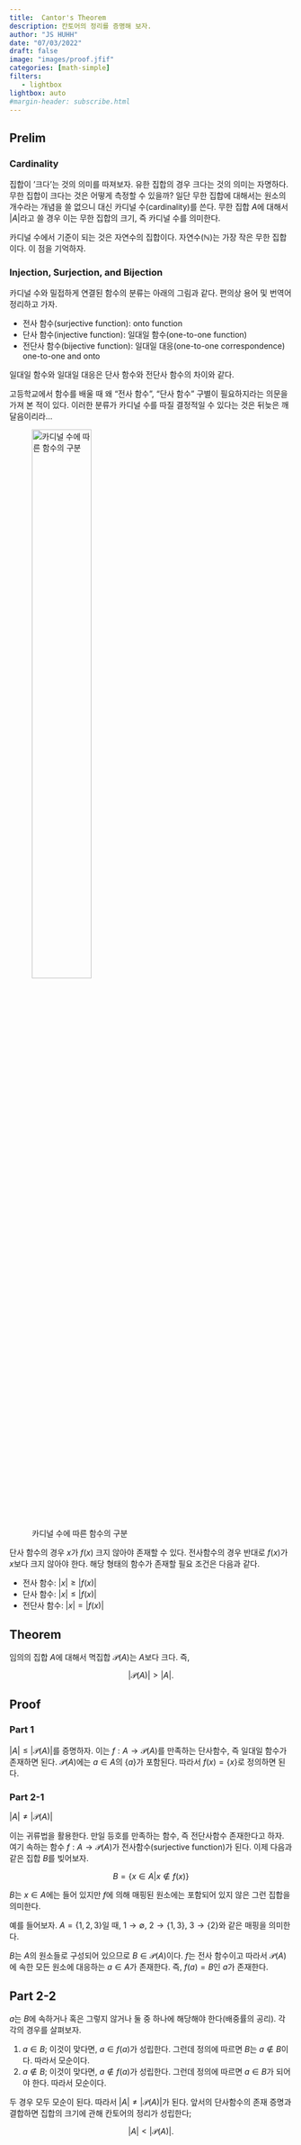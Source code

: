 ```yaml
---
title:  Cantor's Theorem
description: 칸토어의 정리를 증명해 보자.  
author: "JS HUHH"
date: "07/03/2022"
draft: false
image: "images/proof.jfif"
categories: [math-simple]
filters:
   - lightbox
lightbox: auto
#margin-header: subscribe.html
---
```


## Prelim

### Cardinality
집합이 '크다'는 것의 의미를 따져보자. 유한 집합의 경우 크다는 것의 의미는 자명하다. 무한 집합이 크다는 것은 어떻게 측정할 수 있을까? 일단 무한 집합에 대해서는 원소의 개수라는 개념을 쓸 없으니 대신 카디널 수(cardinality)를 쓴다. 무한 집합 $A$에 대해서 $|A|$라고 쓸 경우 이는 무한 집합의 크기, 즉 카디널 수를 의미한다. 

:::{.column-margin}
카디널 수에서 기준이 되는 것은 자연수의 집합이다. 자연수($\mathbb N$)는 가장 작은 무한 집합이다. 이 점을 기억하자. 
:::

### Injection, Surjection, and Bijection 

카디널 수와 밀접하게 연결된 함수의 분류는 아래의 그림과 같다. 편의상 용어 및 번역어 정리하고 가자. 

- 전사 함수(surjective function): onto function
- 단사 함수(injective function): 일대일 함수(one-to-one function)
- 전단사 함수(bijective function): 일대일 대응(one-to-one correspondence) one-to-one and onto 

일대일 함수와 일대일 대응은 단사 함수와 전단사 함수의 차이와 같다. 


:::{.column-margin}
고등학교에서 함수를 배울 때 왜 "전사 함수", "단사 함수" 구별이 필요하지라는 의문을 가져 본 적이 있다. 이러한 분류가 카디널 수를 따질 결정적일 수 있다는 것은 뒤늦은 깨달음이리라... 
:::

![카디널 수에 따른 함수의 구분](images/four-functions.png){width=50%}

단사 함수의 경우 $x$가 $f(x)$ 크지 않아야 존재할 수 있다. 전사함수의 경우 반대로 $f(x)$가 $x$보다 크지 않아야 한다. 해당 형태의 함수가 존재할 필요 조건은 다음과 같다.  

- 전사 함수: $|x| \geq |f(x)|$
- 단사 함수: $|x| \leq |f(x)|$
- 전단사 함수: $|x| = |f(x)|$

## Theorem 

임의의 집합 $A$에 대해서 멱집합 $\mathcal P (A)$는 $A$보다 크다. 즉, 

$$
|\mathcal P(A)| > |A|.
$$

## Proof 

### Part 1 

$|A| \leq |\mathcal P (A)|$를 증명하자. 이는 $f: A \to \mathcal P(A)$를 만족하는 단사함수, 즉 일대일 함수가 존재하면 된다. $\mathcal P(A)$에는 $a \in A$의 $\{ a \}$가 포함된다. 따라서 $f(x) = \{ x \}$로 정의하면 된다. 

### Part 2-1
$|A| \neq |\mathcal P (A)|$

이는 귀류법을 활용한다. 만일 등호를 만족하는 함수, 즉 전단사함수 존재한다고 하자. 여기 속하는 함수 $f: A \to \mathcal P(A)$가 전사함수(surjective function)가 된다. 이제 다음과 같은 집합 $B$를 빚어보자. 

$$
B = \{ x \in A| x \notin f(x) \}
$$

$B$는 $x \in A$에는 들어 있지만 $f$에 의해 매핑된 원소에는 포함되어 있지 않은 그런 집합을 의미한다. 

:::{.column-margin}
예를 들어보자. $A = \{1,2,3\}$일 때, $1 \to \emptyset$, $2 \to \{ 1, 3\}$, $3 \to \{ 2\}$와 같은 매핑을 의미한다. 
:::

$B$는 $A$의 원소들로 구성되어 있으므로 $B \in \mathcal P(A)$이다. $f$는 전사 함수이고 따라서 $\mathcal P(A)$에 속한 모든 원소에 대응하는 $a \in A$가 존재한다. 즉, $f(a) = B$인 $a$가 존재한다. 

## Part 2-2

$a$는 $B$에 속하거나 혹은 그렇지 않거나 둘 중 하나에 해당해야 한다(배중률의 공리). 각각의 경우를 살펴보자. 


1. $a \in B$; 이것이 맞다면, $a \in f(a)$가 성립한다. 그런데 정의에 따르면 $B$는 $a \notin B$이다. 따라서 모순이다. 
2. $a \notin B$; 이것이 맞다면, $a \notin f(a)$가 성립한다. 그런데 정의에 따르면 $a \in B$가 되어야 한다. 따라서 모순이다. 

두 경우 모두 모순이 된다. 따라서 $|A| \neq |\mathcal P(A)|$가 된다. 앞서의 단사함수의 존재 증명과 결합하면 집합의 크기에 관해 칸토어의 정리가 성립한다; 

$$
|A| < |\mathcal P (A)|.
$$
